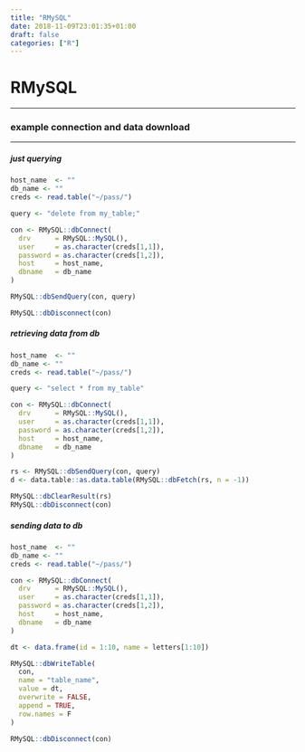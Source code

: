 ```yaml
---
title: "RMySQL"
date: 2018-11-09T23:01:35+01:00
draft: false
categories: ["R"]
---
```

# RMySQL

***

### example connection and data download

***

##### just querying
```r
host_name  <- ""
db_name <- ""
creds <- read.table("~/pass/")

query <- "delete from my_table;"

con <- RMySQL::dbConnect(
  drv      = RMySQL::MySQL(), 
  user     = as.character(creds[1,1]), 
  password = as.character(creds[1,2]), 
  host     = host_name, 
  dbname   = db_name
)

RMySQL::dbSendQuery(con, query)

RMySQL::dbDisconnect(con)
```

##### retrieving data from db
```r
host_name  <- ""
db_name <- ""
creds <- read.table("~/pass/")

query <- "select * from my_table"

con <- RMySQL::dbConnect(
  drv      = RMySQL::MySQL(), 
  user     = as.character(creds[1,1]), 
  password = as.character(creds[1,2]), 
  host     = host_name, 
  dbname   = db_name
)

rs <- RMySQL::dbSendQuery(con, query)
d <- data.table::as.data.table(RMySQL::dbFetch(rs, n = -1))

RMySQL::dbClearResult(rs)
RMySQL::dbDisconnect(con)
```

##### sending data to db
```r
host_name  <- ""
db_name <- ""
creds <- read.table("~/pass/")

con <- RMySQL::dbConnect(
  drv      = RMySQL::MySQL(), 
  user     = as.character(creds[1,1]), 
  password = as.character(creds[1,2]), 
  host     = host_name, 
  dbname   = db_name
)

dt <- data.frame(id = 1:10, name = letters[1:10])

RMySQL::dbWriteTable(
  con, 
  name = "table_name", 
  value = dt, 
  overwrite = FALSE,
  append = TRUE,
  row.names = F
)

RMySQL::dbDisconnect(con)
```

